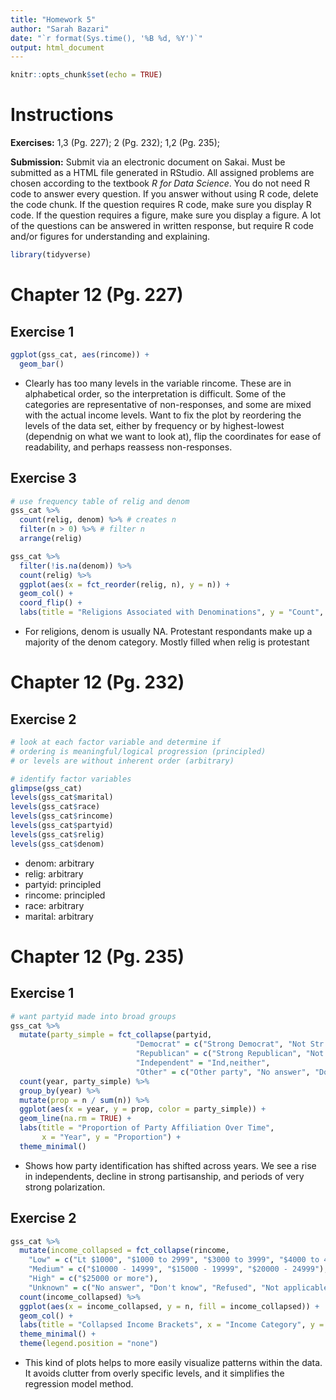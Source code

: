 ```yaml
---
title: "Homework 5"
author: "Sarah Bazari"
date: "`r format(Sys.time(), '%B %d, %Y')`"
output: html_document
---
```


```r
knitr::opts_chunk$set(echo = TRUE)
```

# Instructions

**Exercises:**  1,3 (Pg. 227); 2 (Pg. 232); 1,2 (Pg. 235); 

**Submission:** Submit via an electronic document on Sakai. Must be submitted as a HTML file generated in RStudio. All assigned problems are chosen according to the textbook *R for Data Science*. You do not need R code to answer every question. If you answer without using R code, delete the code chunk. If the question requires R code, make sure you display R code. If the question requires a figure, make sure you display a figure. A lot of the questions can be answered in written response, but require R code and/or figures for understanding and explaining.

```r
library(tidyverse)
```

# Chapter 12 (Pg. 227)

##  Exercise 1
```r
ggplot(gss_cat, aes(rincome)) +
  geom_bar()
```
* Clearly has too many levels in the variable rincome. These are in alphabetical order, so the interpretation is difficult. Some of the categories are representative of non-responses, and some are mixed with the actual income levels. Want to fix the plot by reordering the levels of the data set, either by frequency or by highest-lowest (dependnig on what we want to look at), flip the coordinates for ease of readability, and perhaps reassess non-responses. 

##  Exercise 3
```r
# use frequency table of relig and denom
gss_cat %>%
  count(relig, denom) %>% # creates n 
  filter(n > 0) %>% # filter n 
  arrange(relig)

gss_cat %>%
  filter(!is.na(denom)) %>%
  count(relig) %>%
  ggplot(aes(x = fct_reorder(relig, n), y = n)) +
  geom_col() +
  coord_flip() +
  labs(title = "Religions Associated with Denominations", y = "Count", x = "Religion")
```
* For religions, denom is usually NA. Protestant respondants make up a majority of the denom category. Mostly filled when relig is protestant 


# Chapter 12 (Pg. 232)

##  Exercise 2
```r
# look at each factor variable and determine if 
# ordering is meaningful/logical progression (principled)
# or levels are without inherent order (arbitrary)

# identify factor variables
glimpse(gss_cat)
levels(gss_cat$marital)
levels(gss_cat$race)
levels(gss_cat$rincome)
levels(gss_cat$partyid)
levels(gss_cat$relig)
levels(gss_cat$denom)
```
* denom: arbitrary
* relig: arbitrary
* partyid: principled
* rincome: principled
* race: arbitrary
* marital: arbitrary

# Chapter 12 (Pg. 235)

##  Exercise 1
```r
# want partyid made into broad groups
gss_cat %>%
  mutate(party_simple = fct_collapse(partyid,
                            "Democrat" = c("Strong Democrat", "Not Str Democrat"),
                            "Republican" = c("Strong Republican", "Not Str Republican"),
                            "Independent" = "Ind,neither",
                            "Other" = c("Other party", "No answer", "Don't know", "Refused"))) %>%
  count(year, party_simple) %>%
  group_by(year) %>%
  mutate(prop = n / sum(n)) %>%
  ggplot(aes(x = year, y = prop, color = party_simple)) +
  geom_line(na.rm = TRUE) +
  labs(title = "Proportion of Party Affiliation Over Time",
       x = "Year", y = "Proportion") +
  theme_minimal()
```
* Shows how party identification has shifted across years. We see a rise in independents, decline in strong partisanship, and periods of very strong polarization.

##  Exercise 2
```r
gss_cat %>%
  mutate(income_collapsed = fct_collapse(rincome,
    "Low" = c("Lt $1000", "$1000 to 2999", "$3000 to 3999", "$4000 to 4999", "$5000 to 5999",       "$6000 to 6999", "$7000 to 7999", "$8000 to 9999"),
    "Medium" = c("$10000 - 14999", "$15000 - 19999", "$20000 - 24999"),
    "High" = c("$25000 or more"),
    "Unknown" = c("No answer", "Don't know", "Refused", "Not applicable"))) %>%
  count(income_collapsed) %>%
  ggplot(aes(x = income_collapsed, y = n, fill = income_collapsed)) +
  geom_col() +
  labs(title = "Collapsed Income Brackets", x = "Income Category", y = "Count") +
  theme_minimal() +
  theme(legend.position = "none")
```
* This kind of plots helps to more easily visualize patterns within the data. It avoids clutter from overly specific levels, and it simplifies the regression model method.